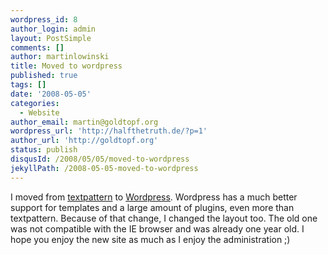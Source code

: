 ```yaml
---
wordpress_id: 8
author_login: admin
layout: PostSimple
comments: []
author: martinlowinski
title: Moved to wordpress
published: true
tags: []
date: '2008-05-05'
categories:
  - Website
author_email: martin@goldtopf.org
wordpress_url: 'http://halfthetruth.de/?p=1'
author_url: 'http://goldtopf.org'
status: publish
disqusId: /2008/05/05/moved-to-wordpress
jekyllPath: /2008-05-05-moved-to-wordpress
---
```


I moved from <a href="http://textpattern.org">textpattern</a> to <a href="http://wordpress.org">Wordpress</a>. Wordpress has a much better support for templates and a large amount of plugins, even more than textpattern. Because of that change, I changed the layout too. The old one was not compatible with the IE browser and was already one year old. I hope you enjoy the new site as much as I enjoy the administration ;)
